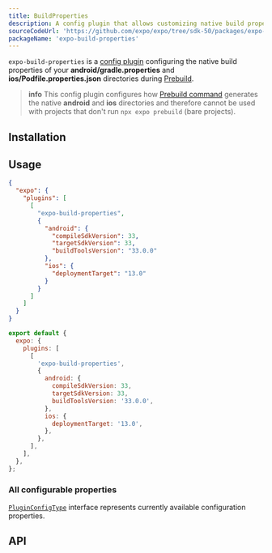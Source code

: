 ```yaml
---
title: BuildProperties
description: A config plugin that allows customizing native build properties during prebuild.
sourceCodeUrl: 'https://github.com/expo/expo/tree/sdk-50/packages/expo-build-properties'
packageName: 'expo-build-properties'
---
```



`expo-build-properties` is a [config plugin](/config-plugins/introduction/) configuring the native build properties
of your **android/gradle.properties** and **ios/Podfile.properties.json** directories during [Prebuild](/workflow/prebuild).

> **info** This config plugin configures how [Prebuild command](/workflow/prebuild) generates the native **android** and **ios** directories
> and therefore cannot be used with projects that don't run `npx expo prebuild` (bare projects).

<PlatformsSection ios simulator android emulator />

## Installation

<APIInstallSection />

## Usage

<ConfigPluginExample>

<Tabs>

<Tab label="app.json">

```json app.json|collapseHeight=450
{
  "expo": {
    "plugins": [
      [
        "expo-build-properties",
        {
          "android": {
            "compileSdkVersion": 33,
            "targetSdkVersion": 33,
            "buildToolsVersion": "33.0.0"
          },
          "ios": {
            "deploymentTarget": "13.0"
          }
        }
      ]
    ]
  }
}
```

</Tab>

<Tab label="app.config.js">

```js app.config.js|collapseHeight=450
export default {
  expo: {
    plugins: [
      [
        'expo-build-properties',
        {
          android: {
            compileSdkVersion: 33,
            targetSdkVersion: 33,
            buildToolsVersion: '33.0.0',
          },
          ios: {
            deploymentTarget: '13.0',
          },
        },
      ],
    ],
  },
};
```

</Tab>

</Tabs>

</ConfigPluginExample>

### All configurable properties

[`PluginConfigType`](#pluginconfigtype) interface represents currently available configuration properties.

## API

<APISection packageName="expo-build-properties" apiName="BuildProperties" />
